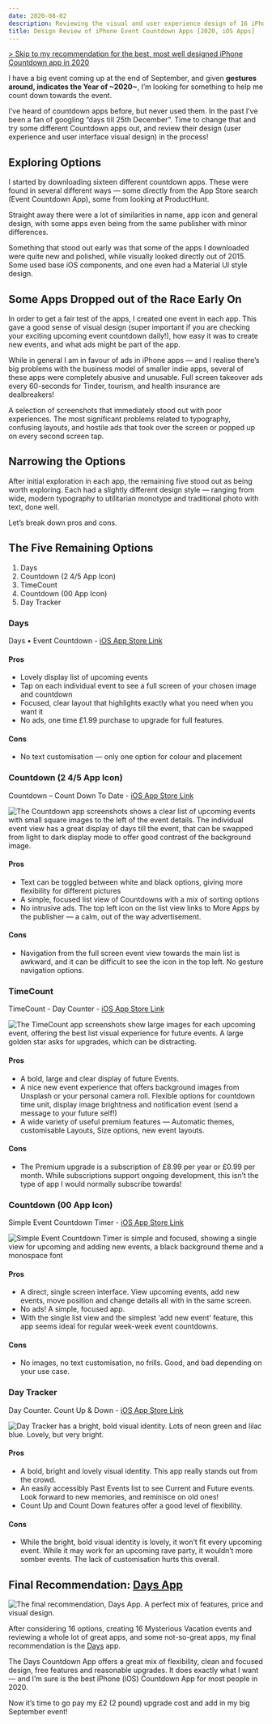 ```yaml
---
date: 2020-08-02
description: Reviewing the visual and user experience design of 16 iPhone Event Countdown Apps [2020]. Reviewing layout, input experience, overall usability, typography and visual design.
title: Design Review of iPhone Event Countdown Apps [2020, iOS Apps]
---
```




[> Skip to my recommendation for the best, most well designed iPhone Countdown app in 2020](/blog/iphone-countdown-apps-design-review/#final-recommendation-days-app)

I have a big event coming up at the end of September, and given **gestures around, indicates the Year of ~2020~**, I’m looking for something to help me count down towards the event.

I’ve heard of countdown apps before, but never used them. In the past I’ve been a fan of googling “days till 25th December”. Time to change that and try some different Countdown apps out, and review their design (user experience and user interface visual design) in the process!

## Exploring Options

I started by downloading sixteen different countdown apps. These were found in several different ways — some directly from the App Store search (Event Countdown App), some from looking at ProductHunt.

Straight away there were a lot of similarities in name, app icon and general design, with some apps even being from the same publisher with minor differences.

<CustomLazyImage
alt="I started by downloading 16 apps, with the app icons pictured here. Icons range from traditional calendars to countdown timer illustrations. Image includes text that reads: Exploring Options. I started by downloading a bunch of apps — found through the App Store and ProductHunt. Time to start counting down the different Countdown apps. Lots of app icons, with consistent themes and metaphors, and some from the same publisher!"
src="https://res.cloudinary.com/jasontcrabtree/image/upload/v1596400308/blog-post-imgs/countdown-app-01.png"
/>

Something that stood out early was that some of the apps I downloaded were quite new and polished, while visually looked directly out of 2015. Some used base iOS components, and one even had a Material UI style design.

## Some Apps Dropped out of the Race Early On

In order to get a fair test of the apps, I created one event in each app. This gave a good sense of visual design (super important if you are checking your exciting upcoming event countdown daily!), how easy it was to create new events, and what ads might be part of the app.

While in general I am in favour of ads in iPhone apps — and I realise there’s big problems with the business model of smaller indie apps, several of these apps were completely abusive and unusable. Full screen takeover ads every 60-seconds for Tinder, tourism, and health insurance are dealbreakers!

<CustomLazyImage
alt="Early Drop Outs due to poor user experience or visual design. Some apps made the decision to avoid using them very easy.Problems included full screen takeover ads, unreadable typography, location permission requests and generally poor user experiences."
src="https://res.cloudinary.com/jasontcrabtree/image/upload/v1596399906/blog-post-imgs/countdown-app-02.png"
/>

A selection of screenshots that immediately stood out with poor experiences. The most significant problems related to typography, confusing layouts, and hostile ads that took over the screen or popped up on every second screen tap.

<CustomLazyImage
alt="A 6 image grid of some of the apps that got removed from options early-on. Images show poor layout, difficult to read typography, overwhelming ads and generally poor user experiences."
src="https://res.cloudinary.com/jasontcrabtree/image/upload/v1596402268/blog-post-imgs/countdown-app-03.png"
/>

<BlogPostInlineNewsletterSignup/>

## Narrowing the Options

After initial exploration in each app, the remaining five stood out as being worth exploring. Each had a slightly different design style — ranging from wide, modern typography to utilitarian monotype and traditional photo with text, done well.

Let’s break down pros and cons.

<CustomLazyImage
alt="Time to narrow our options. After initial exploration in each app, the remaining five stood out as being worth exploring. Each had a slightly different design style — ranging from wide, modern typography to utilitarian monotype and traditional photo with text, done well. Let’s break down pros and cons."
src="https://res.cloudinary.com/jasontcrabtree/image/upload/v1596399906/blog-post-imgs/countdown-app-04.png"
/>

## The Five Remaining Options

1. Days
2. Countdown (2 4/5 App Icon)
3. TimeCount
4. Countdown (00 App Icon)
5. Day Tracker

### Days

Days • Event Countdown - [iOS App Store Link](https://apps.apple.com/us/app/days-event-countdown/id939368917)

<CustomLazyImage
alt="The Days app screenshots show a lovely balance of a clean, simple display list of upcoming events, and a fullscreen view of individual events."
src="https://res.cloudinary.com/jasontcrabtree/image/upload/v1596404829/blog-post-imgs/countdown-app-05.png"
/>

#### Pros

- Lovely display list of upcoming events
- Tap on each individual event to see a full screen of your chosen image and countdown
- Focused, clear layout that highlights exactly what you need when you want it
- No ads, one time £1.99 purchase to upgrade for full features.

#### Cons

- No text customisation — only one option for colour and placement

### Countdown (2 4/5 App Icon)

Countdown – Count Down To Date - [iOS App Store Link](https://apps.apple.com/us/app/countdown-count-down-to-date/id1460767569)

<CustomLazyImage
alt=""
src=""
/>
![The Countdown app screenshots shows a clear list of upcoming events with small square images to the left of the event details. The individual event view has a great display of days till the event, that can be swapped from light to dark display mode to offer good contrast of the background image.](https://res.cloudinary.com/jasontcrabtree/image/upload/v1596404827/blog-post-imgs/countdown-app-06.png)

#### Pros

- Text can be toggled between white and black options, giving more flexibility for different pictures
- A simple, focused list view of Countdowns with a mix of sorting options
- No intrusive ads. The top left icon on the list view links to More Apps by the publisher — a calm, out of the way advertisement.

#### Cons

- Navigation from the full screen event view towards the main list is awkward, and it can be difficult to see the icon in the top left. No gesture navigation options.

### TimeCount

TimeCount - Day Counter - [iOS App Store Link](https://apps.apple.com/us/app/timecount-day-counter/id1497946231)

<CustomLazyImage
alt=""
src=""
/>
![The TimeCount app screenshots show large images for each upcoming event, offering the best list visual experience for future events. A large golden star asks for upgrades, which can be distracting.](https://res.cloudinary.com/jasontcrabtree/image/upload/v1596404827/blog-post-imgs/countdown-app-07.png)

#### Pros

- A bold, large and clear display of future Events.
- A nice new event experience that offers background images from Unsplash or your personal camera roll. Flexible options for countdown time unit, display image brightness and notification event (send a message to your future self!)
- A wide variety of useful premium features — Automatic themes, customisable Layouts, Size options, new event layouts.

#### Cons

- The Premium upgrade is a subscription of £8.99 per year or £0.99 per month. While subscriptions support ongoing development, this isn’t the type of app I would normally subscribe towards!

### Countdown (00 App Icon)

Simple Event Countdown Timer - [iOS App Store Link](https://apps.apple.com/gb/app/simple-event-countdown-timer/id1279788770)

<CustomLazyImage
alt=""
src=""
/>
![Simple Event Countdown Timer is simple and focused, showing a single view for upcoming and adding new events, a black background theme and a monospace font](https://res.cloudinary.com/jasontcrabtree/image/upload/v1596404827/blog-post-imgs/countdown-app-08.png)

#### Pros

- A direct, single screen interface. View upcoming events, add new events, move position and change details all with in the same screen.
- No ads! A simple, focused app.
- With the single list view and the simplest ‘add new event' feature, this app seems ideal for regular week-week event countdowns.

#### Cons

- No images, no text customisation, no frills. Good, and bad depending on your use case.

### Day Tracker

Day Counter. Count Up & Down - [iOS App Store Link](https://apps.apple.com/gb/app/day-counter-count-up-down/id1499976509)

<CustomLazyImage
alt=""
src=""
/>
![Day Tracker has a bright, bold visual identity. Lots of neon green and lilac blue. Lovely, but very bright.](https://res.cloudinary.com/jasontcrabtree/image/upload/v1596404827/blog-post-imgs/countdown-app-09.png)

#### Pros

- A bold, bright and lovely visual identity. This app really stands out from the crowd.
- An easily accessibly Past Events list to see Current and Future events. Look forward to new memories, and reminisce on old ones!
- Count Up and Count Down features offer a good level of flexibility.

#### Cons

- While the bright, bold visual identity is lovely, it won’t fit every upcoming event. While it may work for an upcoming rave party, it wouldn’t more somber events. The lack of customisation hurts this overall.

## Final Recommendation: [Days App](https://apps.apple.com/us/app/days-event-countdown/id939368917)

<span id="recommendation"></span>

<CustomLazyImage
alt=""
src=""
/>
![The final recommendation, Days App. A perfect mix of features, price and visual design.](https://res.cloudinary.com/jasontcrabtree/image/upload/v1596404828/blog-post-imgs/countdown-app-10.png)

After considering 16 options, creating 16 Mysterious Vacation events and reviewing a whole lot of great apps, and some not-so-great apps, my final recommendation is the [Days](https://apps.apple.com/us/app/days-event-countdown/id939368917) app.

The Days Countdown App offers a great mix of flexibility, clean and focused design, free features and reasonable upgrades. It does exactly what I want — and I’m sure is the best iPhone (iOS) Countdown App for most people in 2020.

Now it’s time to go pay my £2 (2 pound) upgrade cost and add in my big September event!
